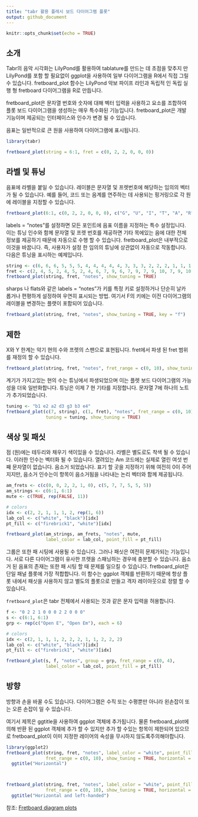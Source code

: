 ```yaml
---
title: "tabr 활용 플레시 보드 다이어그램 플롯"
output: github_document
---
```


```r
knitr::opts_chunk$set(echo = TRUE)
```

## 소개

Tabr의 음악 시각화는 LilyPond를 활용하여 tablature를 만드는 데 초점을 맞추지 만 LilyPond를 포함 할 필요없이 ggplot을 사용하여 일부 다이어그램을 R에서 직접 그릴 수 있습니다. fretboard_plot 함수는 LilyPond 악보 파이프 라인과 독립적 인 독립 실행 형 fretboard 다이어그램을 R로 만듭니다.

fretboard_plot은 문자열 번호와 숫자에 대해 벡터 입력을 사용하고 요소를 조합하여 플롯 보드 다이어그램을 생성하는 매우 특수화된 기능입니다. fretboard_plot은 개발 기능이며 제공되는 인터페이스와 인수가 변경 될 수 있습니다.

음표는 일반적으로 큰 원을 사용하여 다이어그램에 표시됩니다.

```r
library(tabr)
```

```r
fretboard_plot(string = 6:1, fret = c(0, 2, 2, 0, 0, 0))
```



## 라벨 및 튜닝

음표에 라벨을 붙일 수 있습니다. 레이블은 문자열 및 프렛번호에 해당하는 임의의 벡터가 될 수 있습니다. 예를 들어, 코드 또는 음계를 연주하는 데 사용되는 핑거링으로 각 원에 레이블을 지정할 수 있습니다.

```r
fretboard_plot(6:1, c(0, 2, 2, 0, 0, 0), c("G", "U", "I", "T", "A", "R"))
```



labels = "notes"를 설정하면 모든 포인트에 음표 이름을 지정하는 특수 설정입니다. 이는 튜닝 인수와 함께 문자열 및 프렛 번호를 제공하면 기타 목에있는 음에 대한 전체 정보를 제공하기 때문에 자동으로 수행 할 수 있습니다. fretboard_plot은 내부적으로 이것을 바꿉니다. 즉, 사용자가 설정 한 임의의 튜닝에 상관없이 자동으로 작동합니다. 다음은 튜닝을 표시하는 예제입니다.

```r
string <- c(6, 6, 6, 5, 5, 5, 4, 4, 4, 4, 4, 3, 3, 3, 2, 2, 2, 1, 1, 1)
fret <- c(2, 4, 5, 2, 4, 5, 2, 4, 6, 7, 9, 6, 7, 9, 7, 9, 10, 7, 9, 10)
fretboard_plot(string, fret, "notes", show_tuning = TRUE)
```




sharps 나 flats와 같은 labels = "notes"가 키를 특정 키로 설정하거나 단순히 날카 롭거나 편평하게 설정하여 우연히 표시되는 방법. 여기서 F의 키에는 이전 다이어그램의 레이블을 변경하는 플랫이 포함되어 있습니다.

```r
fretboard_plot(string, fret, "notes", show_tuning = TRUE, key = "f")
```



## 제한

X와 Y 한계는 악기 현의 수와 프렛의 스팬으로 표현됩니다. fret에서 파생 된 fret 범위를 재정의 할 수 있습니다.

```r
fretboard_plot(string, fret, "notes", fret_range = c(0, 10), show_tuning = TRUE)
```



계기가 가지고있는 현의 수는 튜닝에서 파생되었으며 이는 플렛 보드 다이어그램의 가능성을 더욱 일반화합니다. 튜닝은 이제 7 현 기타를 지정합니다. 문자열 7에 하나의 노트가 추가되었습니다.

```r
tuning <- "b1 e2 a2 d3 g3 b3 e4"
fretboard_plot(c(7, string), c(1, fret), "notes", fret_range = c(0, 10), 
               tuning = tuning, show_tuning = TRUE)
```



## 색상 및 패싯

점 (원)에는 테두리와 채우기 색이있을 수 있습니다. 라벨은 별도로도 착색 될 수 있습니다. 이러한 인수는 벡터화 될 수 있습니다. 열려있는 Am 코드에는 실제로 열린 여섯 번째 문자열이 없습니다. 음소거 되었습니다. 표기 할 곳을 지정하기 위해 여전히 0이 주어 지지만, 음소거 인수는이 항목이 음소거됨을 나타내는 논리 벡터와 함께 제공됩니다.

```r
am_frets <- c(c(0, 0, 2, 2, 1, 0), c(5, 7, 7, 5, 5, 5))
am_strings <- c(6:1, 6:1)
mute <- c(TRUE, rep(FALSE, 11))

# colors
idx <- c(2, 2, 1, 1, 1, 2, rep(1, 6))
lab_col <- c("white", "black")[idx]
pt_fill <- c("firebrick1", "white")[idx]

fretboard_plot(am_strings, am_frets, "notes", mute, 
               label_color = lab_col, point_fill = pt_fill)
```



그룹은 또한 패 시팅에 사용될 수 있습니다. 그러나 패싯은 여전히 문제가되는 기능입니다. 서로 다른 다이어그램이 유사한 프렛을 스패닝하는 경우에 충분할 수 있습니다. 음소거 된 음표의 존재는 또한 패 시팅 할 때 문제를 일으킬 수 있습니다. fretboard_plot은 단일 패널 플롯에 가장 적합합니다. 이 함수는 ggplot 객체를 반환하기 때문에 항상 플롯 내에서 패싯을 사용하지 않고 별도의 플롯으로 만들고 격자 레이아웃으로 정렬 할 수 있습니다.

`fretboard_plot`은 tabr 전체에서 사용되는 것과 같은 문자 입력을 허용합니다.

```r
f <- "0 2 2 1 0 0 0 2 2 0 0 0"
s <- c(6:1, 6:1)
grp <- rep(c("Open E", "Open Em"), each = 6)

# colors
idx <- c(2, 1, 1, 1, 2, 2, 2, 1, 1, 2, 2, 2)
lab_col <- c("white", "black")[idx]
pt_fill <- c("firebrick1", "white")[idx]

fretboard_plot(s, f, "notes", group = grp, fret_range = c(0, 4),
               label_color = lab_col, point_fill = pt_fill)
```



## 방향

방향과 손을 바꿀 수도 있습니다. 다이어그램은 수직 또는 수평뿐만 아니라 왼손잡이 또는 오른 손잡이 일 수 있습니다.

여기서 제목은 ggtitle을 사용하여 ggplot 객체에 추가됩니다. 물론 fretboard_plot에 의해 반환 된 ggplot 객체에 추가 할 수 있지만 추가 할 수있는 항목이 제한되어 있으므로 fretboard_plot이 이미 지정한 레이어의 속성을 무시하지 않도록주의해야합니다.

```r
library(ggplot2)
fretboard_plot(string, fret, "notes", label_color = "white", point_fill = "dodgerblue",
               fret_range = c(0, 10), show_tuning = TRUE, horizontal = TRUE) +
  ggtitle("Horizontal")



fretboard_plot(string, fret, "notes", label_color = "white", point_fill = "dodgerblue",
               fret_range = c(0, 10), show_tuning = TRUE, horizontal = TRUE, left_handed = TRUE) +
  ggtitle("Horizontal and left-handed")
```


참조: [Fretboard diagram plots](https://leonawicz.github.io/tabr/articles/tabr-fretboard.html)
